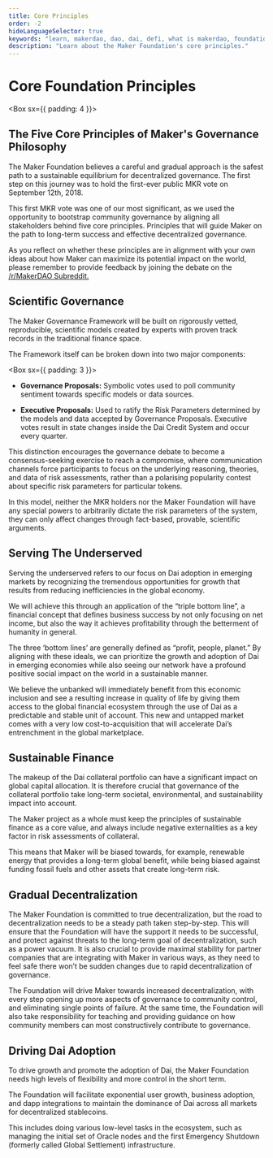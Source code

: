 ```yaml
---
title: Core Principles
order: -2
hideLanguageSelector: true
keywords: "learn, makerdao, dao, dai, defi, what is makerdao, foundation, core principles"
description: "Learn about the Maker Foundation's core principles."
---
```


# Core Foundation Principles

<Box sx={{ padding: 4 }}>

## The Five Core Principles of Maker's Governance Philosophy

The Maker Foundation believes a careful and gradual approach is the safest path to a sustainable equilibrium for decentralized governance. The first step on this journey was to hold the first-ever public MKR vote on September 12th, 2018.

This first MKR vote was one of our most significant, as we used the opportunity to bootstrap community governance by aligning all stakeholders behind five core principles. Principles that will guide Maker on the path to long-term success and effective decentralized governance.

As you reflect on whether these principles are in alignment with your own ideas about how Maker can maximize its potential impact on the world, please remember to provide feedback by joining the debate on the [/r/MakerDAO Subreddit.](https://www.reddit.com/r/MakerDAO/)

</Box>

<Process>

<Box>

## Scientific Governance

The Maker Governance Framework will be built on rigorously vetted, reproducible, scientific models created by experts with proven track records in the traditional finance space.

The Framework itself can be broken down into two major components:

<Box sx={{ padding: 3 }}>

- **Governance Proposals:** Symbolic votes used to poll community sentiment towards specific models or data sources.

- **Executive Proposals:** Used to ratify the Risk Parameters determined by the models and data accepted by Governance Proposals. Executive votes result in state changes inside the Dai Credit System and occur every quarter.

</Box>

This distinction encourages the governance debate to become a consensus-seeking exercise to reach a compromise, where communication channels force participants to focus on the underlying reasoning, theories, and data of risk assessments, rather than a polarising popularity contest about specific risk parameters for particular tokens.

In this model, neither the MKR holders nor the Maker Foundation will have any special powers to arbitrarily dictate the risk parameters of the system, they can only affect changes through fact-based, provable, scientific arguments.


</Box>

<Box>

## Serving The Underserved

Serving the underserved refers to our focus on Dai adoption in emerging markets by recognizing the tremendous opportunities for growth that results from reducing inefficiencies in the global economy.

We will achieve this through an application of the “triple bottom line”, a financial concept that defines business success by not only focusing on net income, but also the way it achieves profitability through the betterment of humanity in general.

The three ‘bottom lines’ are generally defined as “profit, people, planet.” By aligning with these ideals, we can prioritize the growth and adoption of Dai in emerging economies while also seeing our network have a profound positive social impact on the world in a sustainable manner.

We believe the unbanked will immediately benefit from this economic inclusion and see a resulting increase in quality of life by giving them access to the global financial ecosystem through the use of Dai as a predictable and stable unit of account. This new and untapped market comes with a very low cost-to-acquisition that will accelerate Dai’s entrenchment in the global marketplace.

</Box>

<Box>

## Sustainable Finance

The makeup of the Dai collateral portfolio can have a significant impact on global capital allocation. It is therefore crucial that governance of the collateral portfolio take long-term societal, environmental, and sustainability impact into account.

The Maker project as a whole must keep the principles of sustainable finance as a core value, and always include negative externalities as a key factor in risk assessments of collateral.

This means that Maker will be biased towards, for example, renewable energy that provides a long-term global benefit, while being biased against funding fossil fuels and other assets that create long-term risk.

</Box>

<Box>

## Gradual Decentralization

The Maker Foundation is committed to true decentralization, but the road to decentralization needs to be a steady path taken step-by-step. This will ensure that the Foundation will have the support it needs to be successful, and protect against threats to the long-term goal of decentralization, such as a power vacuum. It is also crucial to provide maximal stability for partner companies that are integrating with Maker in various ways, as they need to feel safe there won’t be sudden changes due to rapid decentralization of governance.

The Foundation will drive Maker towards increased decentralization, with every step opening up more aspects of governance to community control, and eliminating single points of failure. At the same time, the Foundation will also take responsibility for teaching and providing guidance on how community members can most constructively contribute to governance.

</Box>

<Box>

## Driving Dai Adoption

To drive growth and promote the adoption of Dai, the Maker Foundation needs high levels of flexibility and more control in the short term.

The Foundation will facilitate exponential user growth, business adoption, and dapp integrations to maintain the dominance of Dai across all markets for decentralized stablecoins.

This includes doing various low-level tasks in the ecosystem, such as managing the initial set of Oracle nodes and the first Emergency Shutdown (formerly called Global Settlement) infrastructure.


</Box>

</Process>

